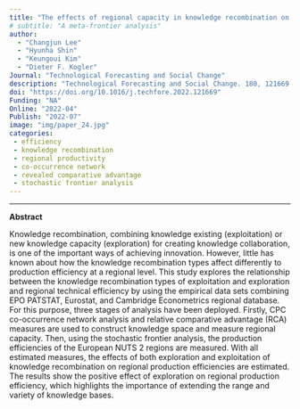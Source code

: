 ```yaml
---
title: "The effects of regional capacity in knowledge recombination on production efficiency"
# subtitle: "A meta-frontier analysis"
author: 
  - "Changjun Lee" 
  - "Hyunha Shin"
  - "Keungoui Kim"
  - "Dieter F. Kogler" 
Journal: "Technological Forecasting and Social Change"
description: "Technological Forecasting and Social Change. 180, 121669."
doi: "https://doi.org/10.1016/j.techfore.2022.121669"
Funding: "NA"
Online: "2022-04"
Publish: "2022-07"
image: "img/paper_24.jpg"
categories:
 - efficiency
 - knowledge recombination
 - regional productivity
 - co-occurrence network
 - revealed comparative advantage
 - stochastic frontier analysis
---
```


------------------------------------------------------------------------

**Abstract**

Knowledge recombination, combining knowledge existing (exploitation) or new knowledge capacity (exploration) for creating knowledge collaboration, is one of the important ways of achieving innovation. However, little has known about how the knowledge recombination types affect differently to production efficiency at a regional level. This study explores the relationship between the knowledge recombination types of exploitation and exploration and regional technical efficiency by using the empirical data sets combining EPO PATSTAT, Eurostat, and Cambridge Econometrics regional database. For this purpose, three stages of analysis have been deployed. Firstly, CPC co-occurrence network analysis and relative comparative advantage (RCA) measures are used to construct knowledge space and measure regional capacity. Then, using the stochastic frontier analysis, the production efficiencies of the European NUTS 2 regions are measured. With all estimated measures, the effects of both exploration and exploitation of knowledge recombination on regional production efficiencies are estimated. The results show the positive effect of exploration on regional production efficiency, which highlights the importance of extending the range and variety of knowledge bases.

